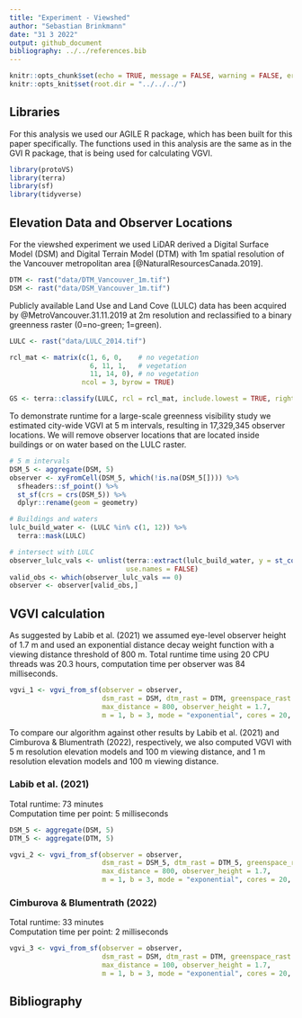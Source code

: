 ```yaml
---
title: "Experiment - Viewshed"
author: "Sebastian Brinkmann"
date: "31 3 2022"
output: github_document
bibliography: ../../references.bib  
---
```


```r
knitr::opts_chunk$set(echo = TRUE, message = FALSE, warning = FALSE, error = FALSE, eval = FALSE)
knitr::opts_knit$set(root.dir = "../../../")
```

## Libraries

For this analysis we used our AGILE R package, which has been built for this paper specifically. The functions used in this analysis are the same as in the GVI R package, that is being used for calculating VGVI.

```r
library(protoVS)
library(terra)
library(sf)
library(tidyverse)
```

## Elevation Data and Observer Locations

For the viewshed experiment we used LiDAR derived a Digital Surface Model (DSM) and Digital Terrain Model (DTM) with 1m spatial resolution of the Vancouver metropolitan area [@NaturalResourcesCanada.2019].

```r
DTM <- rast("data/DTM_Vancouver_1m.tif")
DSM <- rast("data/DSM_Vancouver_1m.tif")
```

Publicly available Land Use and Land Cove (LULC) data has been acquired by @MetroVancouver.31.11.2019 at 2m resolution and reclassified to a binary greenness raster (0=no-green; 1=green).

```r
LULC <- rast("data/LULC_2014.tif")

rcl_mat <- matrix(c(1, 6, 0,    # no vegetation
                    6, 11, 1,   # vegetation
                    11, 14, 0), # no vegetation
                  ncol = 3, byrow = TRUE)

GS <- terra::classify(LULC, rcl = rcl_mat, include.lowest = TRUE, right = FALSE)
```

To demonstrate runtime for a large-scale greenness visibility study we estimated city-wide VGVI at 5 m intervals, resulting in 17,329,345 observer locations. We will remove observer locations that are located inside buildings or on water based on the LULC raster.

```r
# 5 m intervals
DSM_5 <- aggregate(DSM, 5)
observer <- xyFromCell(DSM_5, which(!is.na(DSM_5[]))) %>% 
  sfheaders::sf_point() %>% 
  st_sf(crs = crs(DSM_5)) %>%
  dplyr::rename(geom = geometry)

# Buildings and waters
lulc_build_water <- (LULC %in% c(1, 12)) %>% 
  terra::mask(LULC)

# intersect with LULC
observer_lulc_vals <- unlist(terra::extract(lulc_build_water, y = st_coordinates(observer)),
                             use.names = FALSE)
valid_obs <- which(observer_lulc_vals == 0)
observer <- observer[valid_obs,]
```

## VGVI calculation

As suggested by Labib et al. (2021) we assumed eye-level observer height of 1.7 m and used an exponential distance decay weight function with a viewing distance threshold of 800 m. Total runtime time using 20 CPU threads was 20.3 hours, computation time per observer was 84 milliseconds.

```r
vgvi_1 <- vgvi_from_sf(observer = observer,
                       dsm_rast = DSM, dtm_rast = DTM, greenspace_rast = GS,
                       max_distance = 800, observer_height = 1.7,
                       m = 1, b = 3, mode = "exponential", cores = 20, progress = TRUE)
```

To compare our algorithm against other results by Labib et al. (2021) and Cimburova & Blumentrath (2022), respectively, we also computed VGVI with 5 m resolution elevation models and 100 m viewing distance, and 1 m resolution elevation models and 100 m viewing distance.

### Labib et al. (2021)

Total runtime: 73 minutes\
Computation time per point: 5 milliseconds

```r
DSM_5 <- aggregate(DSM, 5)
DTM_5 <- aggregate(DTM, 5)

vgvi_2 <- vgvi_from_sf(observer = observer,
                       dsm_rast = DSM_5, dtm_rast = DTM_5, greenspace_rast = GS,
                       max_distance = 800, observer_height = 1.7,
                       m = 1, b = 3, mode = "exponential", cores = 20, progress = TRUE)
```

### Cimburova & Blumentrath (2022)

Total runtime: 33 minutes\
Computation time per point: 2 milliseconds

```r
vgvi_3 <- vgvi_from_sf(observer = observer,
                       dsm_rast = DSM, dtm_rast = DTM, greenspace_rast = GS,
                       max_distance = 100, observer_height = 1.7,
                       m = 1, b = 3, mode = "exponential", cores = 20, progress = TRUE)
```

## Bibliography
